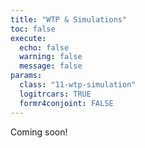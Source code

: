 ```yaml
---
title: "WTP & Simulations"
toc: false
execute:
  echo: false
  warning: false
  message: false
params:
  class: "11-wtp-simulation"
  logitrcars: TRUE
  formr4conjoint: FALSE
---
```


Coming soon!
